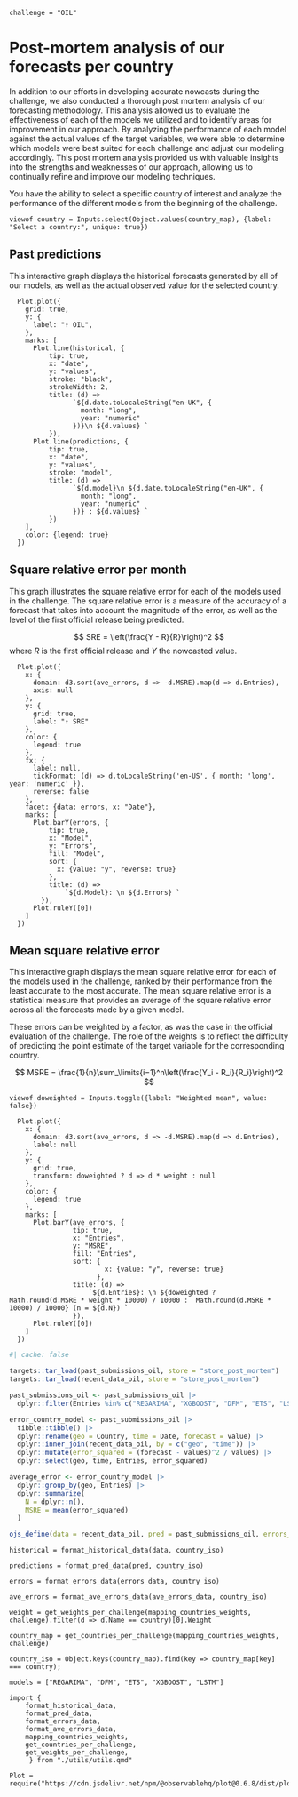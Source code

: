 ```ojs
challenge = "OIL"
```

# Post-mortem analysis of our forecasts per country

In addition to our efforts in developing accurate nowcasts during the challenge, we also conducted a thorough post mortem analysis of our forecasting methodology.
This analysis allowed us to evaluate the effectiveness of each of the models we utilized and to identify areas for improvement in our approach.
By analyzing the performance of each model against the actual values of the target variables, we were able to determine which models were best suited for each challenge and adjust our modeling accordingly.
This post mortem analysis provided us with valuable insights into the strengths and weaknesses of our approach, allowing us to continually refine and improve our modeling techniques.

You have the ability to select a specific country of interest and analyze the performance of the different models from the beginning of the challenge.

```ojs
viewof country = Inputs.select(Object.values(country_map), {label: "Select a country:", unique: true})
```

## Past predictions 

This interactive graph displays the historical forecasts generated by all of our models, as well as the actual observed value for the selected country.

```ojs
  Plot.plot({
    grid: true,
    y: {
      label: "↑ OIL",
    },  
    marks: [
      Plot.line(historical, {
          tip: true,
          x: "date", 
          y: "values", 
          stroke: "black",
          strokeWidth: 2,
          title: (d) =>
                `${d.date.toLocaleString("en-UK", {
                  month: "long",
                  year: "numeric"
                })}\n ${d.values} `
          }),
      Plot.line(predictions, {
          tip: true,
          x: "date", 
          y: "values",
          stroke: "model",
          title: (d) =>
                `${d.model}\n ${d.date.toLocaleString("en-UK", {
                  month: "long",
                  year: "numeric"
                })} : ${d.values} `
          })
    ],
    color: {legend: true}
  })
```

## Square relative error per month

This graph illustrates the square relative error for each of the models used in the challenge.
The square relative error is a measure of the accuracy of a forecast that takes into account the magnitude of the error, as well as the level of the first official release being predicted.

$$
SRE = \left(\frac{Y - R}{R}\right)^2
$$
where $R$ is the first official release and $Y$ the nowcasted value. 

```ojs
  Plot.plot({
    x: {
      domain: d3.sort(ave_errors, d => -d.MSRE).map(d => d.Entries),
      axis: null
    },
    y: {
      grid: true,
      label: "↑ SRE"
    },
    color: {
      legend: true
    },
    fx: {
      label: null,
      tickFormat: (d) => d.toLocaleString('en-US', { month: 'long', year: 'numeric' }),    
      reverse: false
    },
    facet: {data: errors, x: "Date"},
    marks: [
      Plot.barY(errors, {
          tip: true,
          x: "Model", 
          y: "Errors", 
          fill: "Model",
          sort: {
            x: {value: "y", reverse: true}
          },
          title: (d) =>
              `${d.Model}: \n ${d.Errors} `
        }),
      Plot.ruleY([0])
    ]
  })
```

## Mean square relative error

This interactive graph displays the mean square relative error for each of the models used in the challenge, ranked by their performance from the least accurate to the most accurate.
The mean square relative error is a statistical measure that provides an average of the square relative error across all the forecasts made by a given model.

These errors can be weighted by a factor, as was the case in the official evaluation of the challenge.
The role of the weights is to reflect the difficulty of predicting the point estimate of the target variable for the corresponding country.

$$
MSRE = \frac{1}{n}\sum_\limits{i=1}^n\left(\frac{Y_i - R_i}{R_i}\right)^2
$$
```ojs
viewof doweighted = Inputs.toggle({label: "Weighted mean", value: false})
```

```ojs
  Plot.plot({
    x: {
      domain: d3.sort(ave_errors, d => -d.MSRE).map(d => d.Entries),
      label: null
    },
    y: {
      grid: true,
      transform: doweighted ? d => d * weight : null
    },
    color: {
      legend: true
    },
    marks: [
      Plot.barY(ave_errors, {
                tip: true,
                x: "Entries", 
                y: "MSRE",
                fill: "Entries",
                sort: {
                        x: {value: "y", reverse: true}
                      },
                title: (d) =>
                    `${d.Entries}: \n ${doweighted ?  Math.round(d.MSRE * weight * 10000) / 10000 :  Math.round(d.MSRE * 10000) / 10000} (n = ${d.N}) `
                }),
      Plot.ruleY([0])
    ]
  })
```

<!-- DATA -->

```r
#| cache: false

targets::tar_load(past_submissions_oil, store = "store_post_mortem")
targets::tar_load(recent_data_oil, store = "store_post_mortem")

past_submissions_oil <- past_submissions_oil |>
  dplyr::filter(Entries %in% c("REGARIMA", "XGBOOST", "DFM", "ETS", "LSTM"))

error_country_model <- past_submissions_oil |>
  tibble::tibble() |>
  dplyr::rename(geo = Country, time = Date, forecast = value) |>
  dplyr::inner_join(recent_data_oil, by = c("geo", "time")) |>
  dplyr::mutate(error_squared = (forecast - values)^2 / values) |>
  dplyr::select(geo, time, Entries, error_squared)

average_error <- error_country_model |>
  dplyr::group_by(geo, Entries) |>
  dplyr::summarize(
    N = dplyr::n(),
    MSRE = mean(error_squared)
  )

ojs_define(data = recent_data_oil, pred = past_submissions_oil, errors_data = error_country_model, ave_errors_data = average_error)
```

```ojs
historical = format_historical_data(data, country_iso)
```

```ojs
predictions = format_pred_data(pred, country_iso)
```

```ojs
errors = format_errors_data(errors_data, country_iso)
```

```ojs
ave_errors = format_ave_errors_data(ave_errors_data, country_iso)
```

<!-- HELPERS -->

```ojs
weight = get_weights_per_challenge(mapping_countries_weights, challenge).filter(d => d.Name == country)[0].Weight
```

```ojs
country_map = get_countries_per_challenge(mapping_countries_weights, challenge)
```

```ojs
country_iso = Object.keys(country_map).find(key => country_map[key] === country);
```

```ojs
models = ["REGARIMA", "DFM", "ETS", "XGBOOST", "LSTM"]
```

<!-- DEPENDENCIES -->

```ojs
import { 
    format_historical_data,
    format_pred_data,
    format_errors_data,
    format_ave_errors_data,
    mapping_countries_weights,
    get_countries_per_challenge,
    get_weights_per_challenge,
     } from "./utils/utils.qmd"

```

```ojs
Plot = require("https://cdn.jsdelivr.net/npm/@observablehq/plot@0.6.8/dist/plot.umd.min.js")
```
